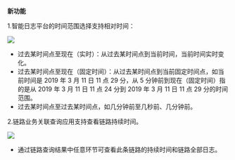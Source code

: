 **新功能**

1.智能日志平台的时间范围选择支持相对时间：

![](https://pandora-kibana.qiniu.com/search/relative_time.png)

* 过去某时间点至现在（实时）：从过去某时间点到当前时间，当前时间实时变化。
* 过去某时间点至现在（固定时间）：从过去某时间点到当前固定时间点，如当前时间是 2019 年 3 月 11 日 11 点 29 分，从 5 分钟前到现在（固定时间）指的是从 2019 年 3 月 11 日 11 点 24 分到 2019 年 3 月 11 日 11 点 29 分的时间范围。
* 过去某时间点至过去某时间点，如几分钟前至几秒前、几分钟前。

2.链路业务关联查询应用支持查看链路持续时间。

![](https://pandora-kibana.qiniu.com/duration_.png)

* 通过链路查询结果中任意环节可查看此条链路的持续时间和链路全部日志。




